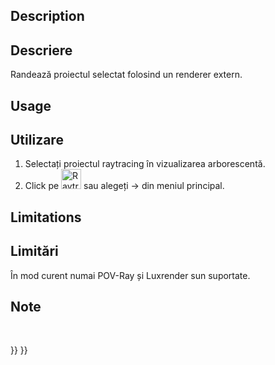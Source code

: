 <languages/>

{{Docnav
|[[Raytracing_ExportProject|Export project]]
|[[Raytracing_WriteView|Export view to povray]]
|[[Raytracing_Workbench|Raytracing]]
|IconL=Raytracing_ExportProject.svg
|IconR=Raytracing_WriteView.svg
|IconC=Workbench_Raytracing.svg
}}

<div class="mw-translate-fuzzy">
{{GuiCommand|Name=Raytracing Render|MenuLocation=Raytracing → Render‏‎||Workbenches=[[Raytracing_Workbench|Raytracing]]|Shortcut=|SeeAlso=}}
</div>

==Description==

<div class="mw-translate-fuzzy">
==Descriere==
Randează proiectul selectat folosind un renderer extern.
</div>

==Usage==

<div class="mw-translate-fuzzy">
==Utilizare==
#Selectați proiectul raytracing în vizualizarea arborescentă.
#Click pe [[Image:Raytracing_Render.png|32px]] sau alegeți {{KEY| Raytracing}}  →  {{KEY|[[Image:Raytracing_Render.png|32px]] Render}}  din meniul principal.
</div>

==Limitations==

<div class="mw-translate-fuzzy">
==Limitări==
În mod curent numai POV-Ray și Luxrender sun suportate.
</div>

<div class="mw-translate-fuzzy">
==Note==
<br />
</div>


{{Docnav
|[[Raytracing_ExportProject|Export project]]
|[[Raytracing_WriteView|Export view to povray]]
|[[Raytracing_Workbench|Raytracing]]
|IconL=Raytracing_ExportProject.svg
|IconR=Raytracing_WriteView.svg
|IconC=Workbench_Raytracing.svg
}}

{{Raytracing_Tools_navi{{#translation:}}}}
{{Userdocnavi{{#translation:}}}}